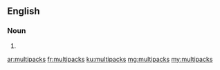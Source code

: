 ==English==

===Noun===
{{head|en|noun plural form}}

# {{plural of|multipack|lang=en}}

[[ar:multipacks]]
[[fr:multipacks]]
[[ku:multipacks]]
[[mg:multipacks]]
[[my:multipacks]]